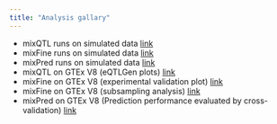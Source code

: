 ```yaml
---
title: "Analysis gallary"
---
```


* mixQTL runs on simulated data [link](sim_mixqtl.html)
* mixFine runs on simulated data [link](sim_mixfine.html)
* mixPred runs on simulated data [link](sim_mixpred.html)
* mixQTL on GTEx V8 (eQTLGen plots) [link](gtex_v8_mixqtl_eqtlgen.html)
* mixFine on GTEx V8 (experimental validation plot) [link](gtex_v8_finemap_experimental.html)
* mixFine on GTEx V8 (subsampling analysis) [link](gtex_v8_finemap_subsample.html)
* mixPred on GTEx V8 (Prediction performance evaluated by cross-validation) [link](gtex_v8_prediction_cv.html)
